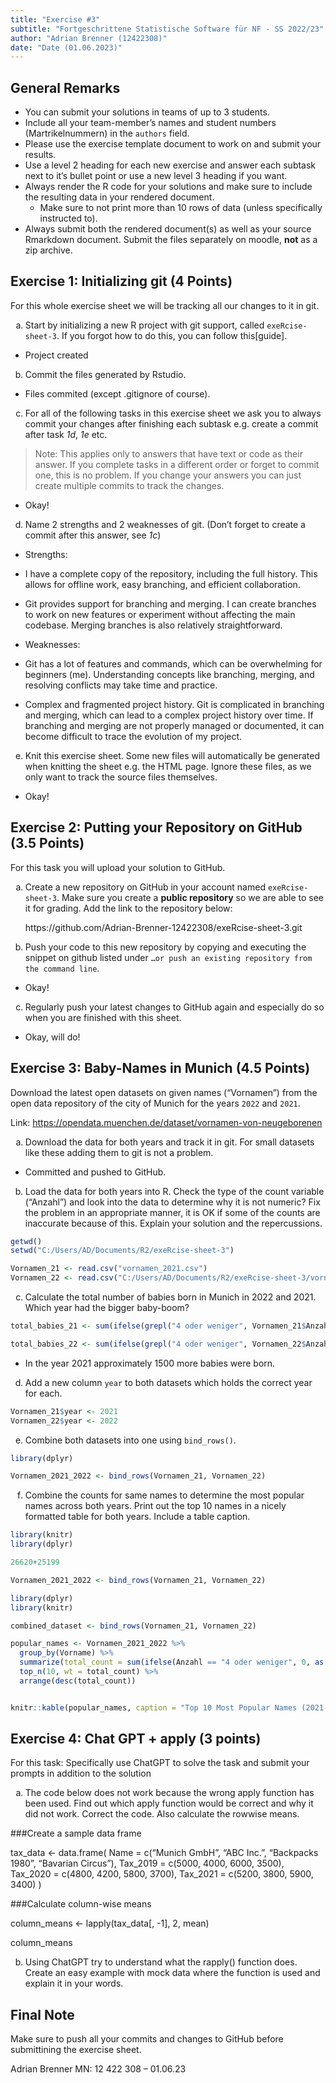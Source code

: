 ```yaml
---
title: "Exercise #3"
subtitle: "Fortgeschrittene Statistische Software für NF - SS 2022/23"
author: "Adrian Brenner (12422308)"
date: "Date (01.06.2023)"
---
```


## General Remarks

-   You can submit your solutions in teams of up to 3 students.
-   Include all your team-member's names and student numbers
    (Martrikelnummern) in the `authors` field.
-   Please use the exercise template document to work on and submit your
    results.
-   Use a level 2 heading for each new exercise and answer each subtask
    next to it's bullet point or use a new level 3 heading if you want.
-   Always render the R code for your solutions and make sure to include
    the resulting data in your rendered document.
    -   Make sure to not print more than 10 rows of data (unless
        specifically instructed to).
-   Always submit both the rendered document(s) as well as your source
    Rmarkdown document. Submit the files separately on moodle, **not**
    as a zip archive.

## Exercise 1: Initializing git (4 Points)

For this whole exercise sheet we will be tracking all our changes to it
in git.

a)  Start by initializing a new R project with git support, called
    `exeRcise-sheet-3`. If you forgot how to do this, you can follow
    this[guide].
    
- Project created

b)  Commit the files generated by Rstudio.

- Files commited (except .gitignore of course).

c)  For all of the following tasks in this exercise sheet we ask you to
    always commit your changes after finishing each subtask e.g. create
    a commit after task *1d*, *1e* etc.

> Note: This applies only to answers that have text or code as their
> answer. If you complete tasks in a different order or forget to commit
> one, this is no problem. If you change your answers you can just
> create multiple commits to track the changes.

- Okay!

d)  Name 2 strengths and 2 weaknesses of git. (Don't forget to create a
    commit after this answer, see *1c*)
    
- Strengths:

- I have a complete copy of the repository, including the full history. This allows for offline work, easy branching, and efficient collaboration.

- Git provides  support for branching and merging. I can create  branches to work on new features or experiment without affecting the main codebase. Merging branches is also relatively straightforward.

- Weaknesses:

- Git has a lot of features and commands, which can be overwhelming for beginners (me). Understanding concepts like branching, merging, and resolving conflicts may take time and practice.

- Complex and fragmented project history. Git is complicated in branching and merging, which can lead to a complex project history over time. If branching and merging are not properly managed or documented, it can become difficult to trace the evolution of my project.

e)  Knit this exercise sheet. Some new files will automatically be
    generated when knitting the sheet e.g. the HTML page. Ignore these
    files, as we only want to track the source files themselves.

- Okay!

## Exercise 2: Putting your Repository on GitHub (3.5 Points)

For this task you will upload your solution to GitHub.

a)  Create a new repository on GitHub in your account named
    `exeRcise-sheet-3`. Make sure you create a **public repository** so
    we are able to see it for grading. Add the link to the repository
    below:
    
    https://github.com/Adrian-Brenner-12422308/exeRcise-sheet-3.git
    
b)  Push your code to this new repository by copying and executing the
    snippet on github listed under
    `…or push an existing repository from the command line`.
    
- Okay!
    
c)  Regularly push your latest changes to GitHub again and especially do
    so when you are finished with this sheet.
    
- Okay, will do!

## Exercise 3: Baby-Names in Munich (4.5 Points)

Download the latest open datasets on given names ("Vornamen") from the
open data repository of the city of Munich for the years `2022` and
`2021`.

Link: <https://opendata.muenchen.de/dataset/vornamen-von-neugeborenen>

a)  Download the data for both years and track it in git. For small
    datasets like these adding them to git is not a problem.
    
- Committed and pushed to GitHub.
    
b)  Load the data for both years into R. Check the type of the count
    variable ("Anzahl") and look into the data to determine why it is
    not numeric? Fix the problem in an appropriate manner, it is OK if
    some of the counts are inaccurate because of this. Explain your
    solution and the repercussions.

```r
getwd()
setwd("C:/Users/AD/Documents/R2/exeRcise-sheet-3")

Vornamen_21 <- read.csv("vornamen_2021.csv")
Vornamen_22 <- read.csv("C:/Users/AD/Documents/R2/exeRcise-sheet-3/vornamen_2022.csv")

```

c)  Calculate the total number of babies born in Munich in 2022
    and 2021. Which year had the bigger baby-boom?
    
```r

total_babies_21 <- sum(ifelse(grepl("4 oder weniger", Vornamen_21$Anzahl), 4, as.numeric(Vornamen_21$Anzahl)))

total_babies_22 <- sum(ifelse(grepl("4 oder weniger", Vornamen_22$Anzahl), 4, as.numeric(Vornamen_22$Anzahl)))
```
- In the year 2021 approximately 1500 more babies were born.

d)  Add a new column `year` to both datasets which holds the correct
    year for each.
    
```r
Vornamen_21$year <- 2021
Vornamen_22$year <- 2022
```

e)  Combine both datasets into one using `bind_rows()`.

```r
library(dplyr)

Vornamen_2021_2022 <- bind_rows(Vornamen_21, Vornamen_22)

```

f)  Combine the counts for same names to determine the most popular
    names across both years. Print out the top 10 names in a nicely
    formatted table for both years. Include a table caption.
    
```r
library(knitr)
library(dplyr)

26620+25199

Vornamen_2021_2022 <- bind_rows(Vornamen_21, Vornamen_22)

library(dplyr)
library(knitr)

combined_dataset <- bind_rows(Vornamen_21, Vornamen_22)

popular_names <- Vornamen_2021_2022 %>%
  group_by(Vorname) %>%
  summarize(total_count = sum(ifelse(Anzahl == "4 oder weniger", 0, as.numeric(Anzahl)))) %>%
  top_n(10, wt = total_count) %>%
  arrange(desc(total_count))


knitr::kable(popular_names, caption = "Top 10 Most Popular Names (2021-2022)")

```

## Exercise 4: Chat GPT + apply (3 points)

For this task: Specifically use ChatGPT to solve the task and submit
your prompts in addition to the solution

a)  The code below does not work because the wrong apply function has
    been used. Find out which apply function would be correct and why it
    did not work. Correct the code. Also calculate the rowwise means.

###Create a sample data frame

tax_data \<- data.frame( Name = c("Munich GmbH", "ABC Inc.", "Backpacks
1980", "Bavarian Circus"), Tax_2019 = c(5000, 4000, 6000, 3500),
Tax_2020 = c(4800, 4200, 5800, 3700), Tax_2021 = c(5200, 3800, 5900,
3400) )

###Calculate column-wise means

column_means \<- lapply(tax_data\[, -1\], 2, mean)

column_means

b)  Using ChatGPT try to understand what the rapply() function does.
    Create an easy example with mock data where the function is used and
    explain it in your words.

## Final Note

Make sure to push all your commits and changes to GitHub before
submittining the exercise sheet.


Adrian Brenner MN: 12 422 308 -- 01.06.23
